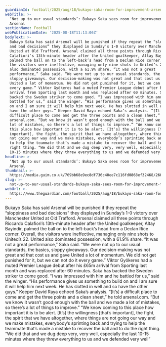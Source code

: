 ```yaml
---
guardianId: football/2025/aug/18/bukayo-saka-room-for-improvement-arsenal-david-raya
webTitle: >-
  ‘Not up to our usual standards’: Bukayo Saka sees room for improvement from
  Arsenal
sectionName: Football
webPublicationDate: '2025-08-18T11:13:06Z'
bodyText: >-
  Bukayo Saka has said Arsenal will be punished if they repeat the “sloppiness
  and bad decisions” they displayed in Sunday’s 1-0 victory over Manchester
  United at Old Trafford. Arsenal claimed all three points through Riccardo
  Calafiori’s 13th-minute header after the United goalkeeper, Altay Bayindir,
  palmed the ball on to the left-back’s head from a Declan Rice corner. Overall,
  the visitors were ineffective, managing only nine shots to United’s 22. United
  also dominated possession, with a 61.9% share. “It was not a great
  performance,” Saka said. “We were not up to our usual standards, the basics,
  sloppy giveaways. Our decision-making was not great and that cost us and gave
  United a lot of momentum. We did not get punished for it, but we can not do it
  every game.” Viktor Gyökeres had a muted Premier League debut after his £65m
  arrival from Sporting last month and was replaced after 60 minutes. Saka has
  backed the Sweden striker to come good. “I was impressed with him and he
  battled for us,” said the winger. “His performance gives us something to build
  on and I am sure it will help him next week. He has slotted in well and so
  have the other guys.” Keeper David Raya echoed Saka’s analysis. “[It’s] a
  difficult place to come and get the three points and a clean sheet,” he told
  arsenal.com. “But we know it wasn’t good enough with the ball and we made a
  lot of mistakes, so there’s a lot of things to improve.” “We know coming to
  this place how important it is to be alert. [It’s] the willingness [that’s
  important], the fight, the spirit that we have altogether, where things are
  not going our way and we make mistakes, everybody’s sprinting back and trying
  to help the teammate that’s made a mistake to recover the ball and to do the
  right thing. “We did that and we dug deep very, very well, especially the last
  10-15 minutes where they threw everything to us and we defended very well”
headline: >-
  ‘Not up to our usual standards’: Bukayo Saka sees room for improvement from
  Arsenal
thumbnail: >-
  https://media.guim.co.uk/769bb68e9ec8df736c40ee7c116fd0868ef32468/260_0_3240_2592/500.jpg
slug: >-
  not-up-to-our-usual-standards-bukayo-saka-sees-room-for-improvement-from-arsenal
webUrl: >-
  https://www.theguardian.com/football/2025/aug/18/bukayo-saka-room-for-improvement-arsenal-david-raya
---
```

Bukayo Saka has said Arsenal will be punished if they repeat the “sloppiness and bad decisions” they displayed in Sunday’s 1-0 victory over Manchester United at Old Trafford. Arsenal claimed all three points through Riccardo Calafiori’s 13th-minute header after the United goalkeeper, Altay Bayindir, palmed the ball on to the left-back’s head from a Declan Rice corner. Overall, the visitors were ineffective, managing only nine shots to United’s 22. United also dominated possession, with a 61.9% share. “It was not a great performance,” Saka said. “We were not up to our usual standards, the basics, sloppy giveaways. Our decision-making was not great and that cost us and gave United a lot of momentum. We did not get punished for it, but we can not do it every game.” Viktor Gyökeres had a muted Premier League debut after his £65m arrival from Sporting last month and was replaced after 60 minutes. Saka has backed the Sweden striker to come good. “I was impressed with him and he battled for us,” said the winger. “His performance gives us something to build on and I am sure it will help him next week. He has slotted in well and so have the other guys.” Keeper David Raya echoed Saka’s analysis. “[It’s] a difficult place to come and get the three points and a clean sheet,” he told arsenal.com. “But we know it wasn’t good enough with the ball and we made a lot of mistakes, so there’s a lot of things to improve.” “We know coming to this place how important it is to be alert. [It’s] the willingness [that’s important], the fight, the spirit that we have altogether, where things are not going our way and we make mistakes, everybody’s sprinting back and trying to help the teammate that’s made a mistake to recover the ball and to do the right thing. “We did that and we dug deep very, very well, especially the last 10-15 minutes where they threw everything to us and we defended very well”
